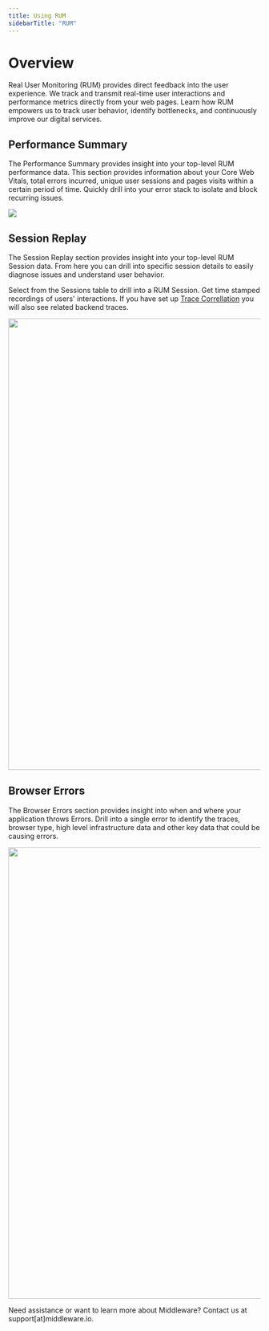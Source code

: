 ```yaml
---
title: Using RUM
sidebarTitle: "RUM"
---
```


# Overview

Real User Monitoring (RUM) provides direct feedback into the user experience. We track and transmit real-time user interactions and performance metrics directly from your web pages. Learn how RUM empowers us to track user behavior, identify bottlenecks, and continuously improve our digital services.

## Performance Summary

The Performance Summary provides insight into your top-level RUM performance data. This section provides information about your Core Web Vitals, total errors incurred, unique user sessions and pages visits within a certain period of time. Quickly drill into your error stack to isolate and block recurring issues.

![](https://lh7-us.googleusercontent.com/3rCLzylMXJmvOzRn4t2xPTDgb80Bcq0uIqHChn03Jaa305hf_38LVBXVakiGjlIXSTX8p5t7PLDbeDu2wcENUxJ0GQUoHEW5v_nVmjiHqC_CEtoXzOnuV-bZAw-7GnVpKAinwKVOA0-D4hlUC_rZgsY)

## Session Replay

The Session Replay section provides insight into your top-level RUM Session data. From here you can drill into specific session details to easily diagnose issues and understand user behavior.

Select from the Sessions table to drill into a RUM Session. Get time stamped recordings of users' interactions. If you have set up [Trace Correllation](rum/getting-started#connect-rum-to-tracing) you will also see related backend traces.

<img src="https://media.giphy.com/media/v1.Y2lkPTc5MGI3NjExdzJkaXR2cWI2Y2J1czJ5bjZ6MzI2cDgzNGo3MXl3dnhwdTl6aGlrbyZlcD12MV9pbnRlcm5hbF9naWZfYnlfaWQmY3Q9Zw/9Sr3zTyxN1mIeiduXA/giphy.gif" width="900" height="900" />

## Browser Errors

The Browser Errors section provides insight into when and where your application throws Errors. Drill into a single error to identify the traces, browser type, high level infrastructure data and other key data that could be causing errors.

<img src="https://media.giphy.com/media/v1.Y2lkPTc5MGI3NjExMzhyNXF0enNqd2Q4dHg2MTd3bDVpdzUxMHI3MDJwMWoyaHFnZnFjcCZlcD12MV9pbnRlcm5hbF9naWZfYnlfaWQmY3Q9Zw/172Znl2BWU9nfymOto/giphy.gif" width="900" height="900" />

<Note> Need assistance or want to learn more about Middleware? Contact us at support[at]middleware.io. </Note>